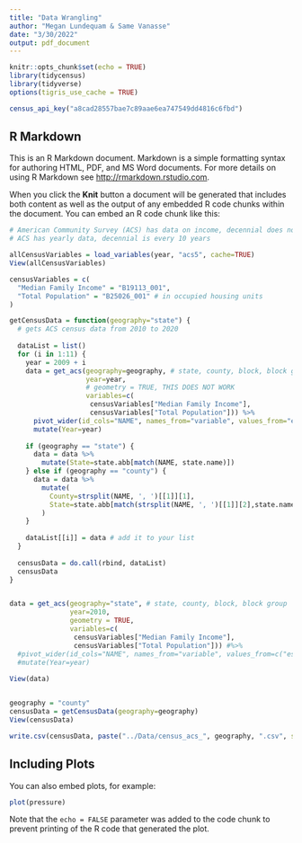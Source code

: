 ```yaml
---
title: "Data Wrangling"
author: "Megan Lundequam & Same Vanasse"
date: "3/30/2022"
output: pdf_document
---
```


```r
knitr::opts_chunk$set(echo = TRUE)
library(tidycensus)
library(tidyverse)
options(tigris_use_cache = TRUE)

census_api_key("a8cad28557bae7c89aae6ea747549dd4816c6fbd")
```

## R Markdown

This is an R Markdown document. Markdown is a simple formatting syntax for authoring HTML, PDF, and MS Word documents. For more details on using R Markdown see <http://rmarkdown.rstudio.com>.

When you click the **Knit** button a document will be generated that includes both content as well as the output of any embedded R code chunks within the document. You can embed an R code chunk like this:

```r
# American Community Survey (ACS) has data on income, decennial does not
# ACS has yearly data, decennial is every 10 years

allCensusVariables = load_variables(year, "acs5", cache=TRUE)
View(allCensusVariables)

censusVariables = c(
  "Median Family Income" = "B19113_001",
  "Total Population" = "B25026_001" # in occupied housing units
)

getCensusData = function(geography="state") {
  # gets ACS census data from 2010 to 2020
  
  dataList = list()
  for (i in 1:11) {
    year = 2009 + i
    data = get_acs(geography=geography, # state, county, block, block group 
                   year=year,
                   # geometry = TRUE, THIS DOES NOT WORK
                   variables=c(
                    censusVariables["Median Family Income"],
                    censusVariables["Total Population"])) %>%
      pivot_wider(id_cols="NAME", names_from="variable", values_from="estimate") %>%
      mutate(Year=year)
    
    if (geography == "state") {
      data = data %>%
        mutate(State=state.abb[match(NAME, state.name)])
    } else if (geography == "county") {
      data = data %>%
        mutate(
          County=strsplit(NAME, ', ')[[1]][1],
          State=state.abb[match(strsplit(NAME, ', ')[[1]][2],state.name)]
        )
    }
    
    dataList[[i]] = data # add it to your list
  }
  
  censusData = do.call(rbind, dataList)
  censusData 
}


data = get_acs(geography="state", # state, county, block, block group 
               year=2010,
               geometry = TRUE,
               variables=c(
                censusVariables["Median Family Income"],
                censusVariables["Total Population"])) #%>%  
  #pivot_wider(id_cols="NAME", names_from="variable", values_from=c("estimate", "geometry")) #%>%
  #mutate(Year=year)
    
View(data)


geography = "county"
censusData = getCensusData(geography=geography)
View(censusData)

write.csv(censusData, paste("../Data/census_acs_", geography, ".csv", sep=""))

```

## Including Plots

You can also embed plots, for example:

```r
plot(pressure)
```

Note that the `echo = FALSE` parameter was added to the code chunk to prevent printing of the R code that generated the plot.
